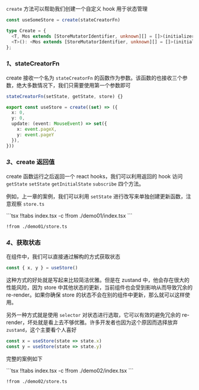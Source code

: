 

`create` 方法可以帮助我们创建一个自定义 hook 用于状态管理

```ts
const useSomeStore = create(stateCreatorFn)
```

```ts
type Create = {
  <T, Mos extends [StoreMutatorIdentifier, unknown][] = []>(initializer: StateCreator<T, [], Mos>): UseBoundStore<Mutate<StoreApi<T>, Mos>>;
  <T>(): <Mos extends [StoreMutatorIdentifier, unknown][] = []>(initializer: StateCreator<T, [], Mos>) => UseBoundStore<Mutate<StoreApi<T>, Mos>>;
};
```

### *1*、**stateCreatorFn**

create 接收一个名为 `stateCreatorFn` 的函数作为参数。该函数的也接收三个参数，绝大多数情况下，我们只需要使用第一个参数即可

```ts
stateCreatorFn(setState, getState, store) {}
```

```ts
export const useStore = create((set) => ({
  x: 0,
  y: 0,
  update: (event: MouseEvent) => set({ 
    x: event.pageX,
    y: event.pageY
  }),
}))
```

### *3*、create 返回值

create 函数运行之后返回一个 react hooks，我们可以利用返回的 hook 访问 `getState` `setState` `getInitialState` `subscribe` 四个方法。

例如，上一章的案例，我们可以利用 `setState` 进行改写来单独创建更新函数，注意观察 `store.ts`

<Demo01 />
<CodeTabs>
```tsx !!tabs index.tsx -c
!from ./demo01/index.tsx
```

```tsx !!tabs store.ts -c
!from ./demo01/store.ts
```
</CodeTabs>


### *4*、获取状态

在组件中，我们可以直接通过解构的方式获取状态

```ts
const { x, y } = useStore()
```

这种方式的好处就是写起来比较简洁优雅。但是在 zustand 中，他会存在很大的性能风险，因为 store 中其他状态的更新，当前组件也会受到影响从而导致冗余的 re-render。如果你确保 store 的状态不会在别的组件中更新，那么就可以这样使用。


另外一种方式就是使用 `selector` 对状态进行选取，它可以有效的避免冗余的 re-render，坏处就是看上去不够优雅。许多开发者也因为这个原因而选择放弃 `zustand`，这个主要看个人喜好

```ts
const x = useStore(state => state.x)
const y = useStore(state => state.y)
```


完整的案例如下


<Demo02 />
<CodeTabs>
```tsx !!tabs index.tsx -c
!from ./demo02/index.tsx
```

```tsx !!tabs store.ts -c
!from ./demo02/store.ts
```
</CodeTabs>